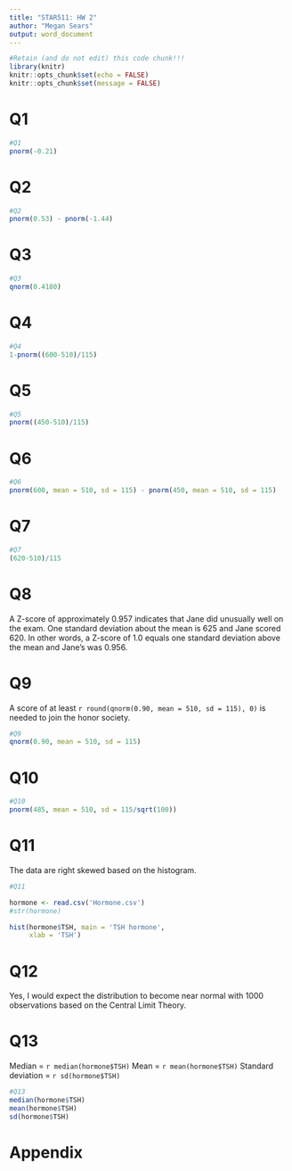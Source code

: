 ```yaml
---
title: "STAR511: HW 2"
author: "Megan Sears"
output: word_document
---
```


```r
#Retain (and do not edit) this code chunk!!!
library(knitr)
knitr::opts_chunk$set(echo = FALSE)
knitr::opts_chunk$set(message = FALSE)
```

# Q1

```r
#Q1
pnorm(-0.21)
```

# Q2

```r
#Q2
pnorm(0.53) - pnorm(-1.44)
```

# Q3

```r
#Q3
qnorm(0.4180)
```

# Q4

```r
#Q4
1-pnorm((600-510)/115)
```

# Q5

```r
#Q5
pnorm((450-510)/115)
```

# Q6

```r
#Q6
pnorm(600, mean = 510, sd = 115) - pnorm(450, mean = 510, sd = 115)
```

# Q7

```r
#Q7
(620-510)/115
```

# Q8

A Z-score of approximately 0.957 indicates that Jane did unusually well on the exam. One standard deviation about the mean is 625 and Jane scored 620. In other words, a Z-score of 1.0 equals one standard deviation above the mean and Jane's was 0.956. 

# Q9

A score of at least `r round(qnorm(0.90, mean = 510, sd = 115), 0)` is needed to join the honor society. 

```r
#Q9
qnorm(0.90, mean = 510, sd = 115)
```

# Q10

```r
#Q10
pnorm(485, mean = 510, sd = 115/sqrt(100))

```

# Q11

The data are right skewed based on the histogram. 

```r
#Q11

hormone <- read.csv('Hormone.csv')
#str(hormone)

hist(hormone$TSH, main = 'TSH hormone',
     xlab = 'TSH')

```

# Q12

Yes, I would expect the distribution to become near normal with 1000 observations based on the Central Limit Theory. 

# Q13

Median = `r median(hormone$TSH)`
Mean = `r mean(hormone$TSH)`
Standard deviation = `r sd(hormone$TSH)`

```r
#Q13
median(hormone$TSH)
mean(hormone$TSH)
sd(hormone$TSH)
```

# Appendix
```r
```